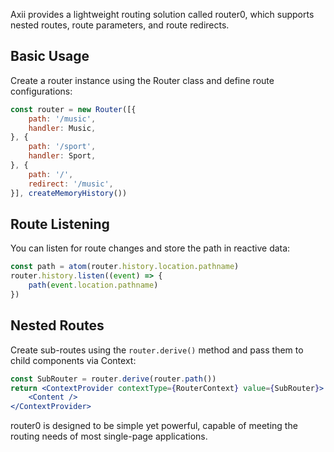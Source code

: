 Axii provides a lightweight routing solution called router0, which supports nested routes, route parameters, and route redirects.

## Basic Usage

Create a router instance using the Router class and define route configurations:

```jsx
const router = new Router([{
    path: '/music',
    handler: Music,
}, {
    path: '/sport',
    handler: Sport,
}, {
    path: '/',
    redirect: '/music',
}], createMemoryHistory())
```

## Route Listening

You can listen for route changes and store the path in reactive data:

```jsx
const path = atom(router.history.location.pathname)
router.history.listen((event) => {
    path(event.location.pathname)
})
```

## Nested Routes

Create sub-routes using the `router.derive()` method and pass them to child components via Context:

```jsx
const SubRouter = router.derive(router.path())
return <ContextProvider contextType={RouterContext} value={SubRouter}>
    <Content />
</ContextProvider>
```

router0 is designed to be simple yet powerful, capable of meeting the routing needs of most single-page applications. 